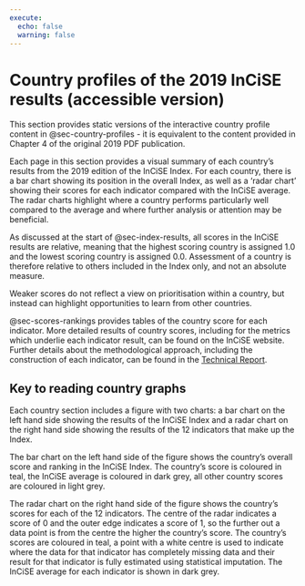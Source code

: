 ```yaml
---
execute:
  echo: false
  warning: false
---
```


# Country profiles of the 2019 InCiSE results (accessible version) {.unnumbered}

::: {.callout-note .crf title="Accessible version" icon="false"}
This section provides static versions of the interactive country profile
content in @sec-country-profiles - it is equivalent to the content provided
in Chapter 4 of the original 2019 PDF publication.
:::

Each page in this section  provides a visual summary of each country's results
from the 2019 edition  of the InCiSE Index. For each country, there is a bar
chart showing its position in the overall Index, as well as a ‘radar chart’
showing their scores for each indicator compared with the InCiSE average. The
radar charts highlight where a country performs particularly well compared to
the average and where further analysis or attention may be beneficial.

As discussed at the start of @sec-index-results, all scores in the InCiSE
results are relative, meaning that the highest scoring country is assigned
1.0 and the lowest scoring country is assigned 0.0. Assessment of a country is
therefore relative to others included in the Index only, and not an absolute
measure.

Weaker scores do not reflect a view on prioritisation within a country, but
instead can highlight opportunities to learn from other countries.

@sec-scores-rankings provides tables of the country score for each indicator.
More detailed results of country scores, including for the metrics which
underlie each indicator result, can be found on the InCiSE website. Further
details about the methodological approach, including the construction of each
indicator, can be found in the
[Technical Report](http://incise-project.github.io/incise2019-techreport/).

## Key to reading country graphs

Each country section includes a figure with two charts: a bar chart on the
left hand side showing the results of the InCiSE Index and a radar chart on
the right hand side showing the results of the 12 indicators that make up
the Index.

The bar chart on the left hand side of the figure shows the country's overall
score and ranking in the InCiSE Index. The country's score is coloured in teal,
the InCiSE average is coloured in dark grey, all other country scores are
coloured in light grey.

The radar chart on the right hand side of the figure shows the country's scores
for each of the 12 indicators. The centre of the radar indicates a score of 0
and the outer edge indicates a score of 1, so the further out a data point is
from the centre the higher the country's score. The country's scores are
coloured in teal, a point with a white centre is used to indicate where the
data for that indicator has completely missing data and their result for that
indicator is fully estimated using statistical imputation. The InCiSE average
for each indicator is shown in dark grey.
